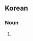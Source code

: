 ==Korean==
{{ko-hanjatab}}

===Noun===
{{ko-noun|hj|hangeul=설농탕}}

# {{hanja form of|설농탕|a kind of Korean soup}}